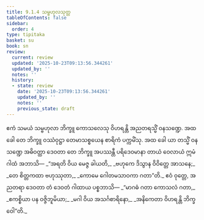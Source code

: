 ```yaml
---
title: 9.1.4 သမ္ဗဟုလသုတ္တ
tableOfContents: false
sidebar:
  order: 4
type: tipitaka
basket: su
book: sn
review:
  current: review
  updated: '2025-10-23T09:13:56.344261'
  updated_by: ''
  notes: ''
  history:
  - state: review
    date: '2025-10-23T09:13:56.344261'
    updated_by: ''
    notes: ''
    previous_state: draft
---
```



<ReviewStatus review={frontmatter.review} showDetails={true} />

<HypothesisAnnotation frontmatter={frontmatter} />

<DynamicBreadcrumb />

<Division number="224" book="sn" e="ch" v="18" p="312">

<Paragraph number="1395" book="sn">
ဧကံ သမယံ သမ္ဗဟုလာ ဘိက္ခူ ကောသလေသု ဝိဟရန္တိ အညတရသ္မိံ ဝနသဏ္ဍေ. အထ ခေါ တေ ဘိက္ခူ ဝဿံဝုဋ္ဌာ တေမာသစ္စယေန စာရိကံ ပက္ကမိံသု. အထ ခေါ ယာ တသ္မိံ ဝနသဏ္ဍေ အဓိဝတ္ထာ ဒေဝတာ တေ ဘိက္ခူ အပဿန္တီ ပရိဒေဝမာနာ တာယံ ဝေလာယံ ဣမံ ဂါထံ အဘာသိ—
</Paragraph>

<Paragraph number="1396" type="verses" book="sn">
_“အရတိ ဝိယ မေဇ္ဇ ခါယတိ,_  
_ဗဟုကေ ဒိသွာန ဝိဝိတ္တေ အာသနေ;_  
_တေ စိတ္တကထာ ဗဟုဿုတာ,_  
_ကောမေ ဂေါတမသာဝကာ ဂတာ”တိ._  

</Paragraph>

<Paragraph number="1397" book="sn">
ဧဝံ ဝုတ္တေ, အညတရာ ဒေဝတာ တံ ဒေဝတံ ဂါထာယ ပစ္စဘာသိ—
</Paragraph>

<Paragraph number="1398" type="verses" book="sn">
_“မာဂဓံ ဂတာ ကောသလံ ဂတာ,_  
_ဧကစ္စိယာ ပန ဝဇ္ဇိဘူမိယာ;_  
_မဂါ ဝိယ အသင်္ဂစာရိနော,_  
_အနိကေတာ ဝိဟရန္တိ ဘိက္ခဝေါ”တိ._
</Paragraph>
</Division>